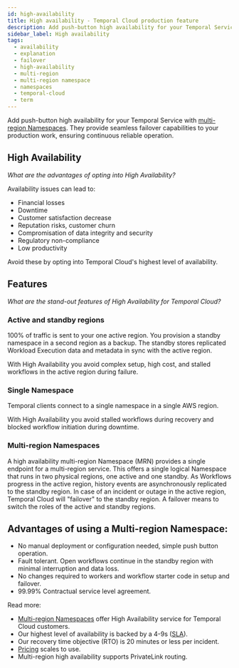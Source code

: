 ```yaml
---
id: high-availability
title: High availability - Temporal Cloud production feature
description: Add push-button high availability for your Temporal Service with multi-region Namespaces. They provide seamless failover capabilities to your production work, ensuring continuous reliable operation.
sidebar_label: High availability
tags:
  - availability
  - explanation
  - failover
  - high-availability
  - multi-region
  - multi-region namespace
  - namespaces
  - temporal-cloud
  - term
---
```


Add push-button high availability for your Temporal Service with [multi-region Namespaces](/cloud/namespaces).<!--/cloud/namespaces/multi-region-->
They provide seamless failover capabilities to your production work, ensuring continuous reliable operation.

## High Availability

*What are the advantages of opting into High Availability?*

Availability issues can lead to:

* Financial losses
* Downtime
* Customer satisfaction decrease
* Reputation risks, customer churn
* Compromisation of data integrity and security
* Regulatory non-compliance
* Low productivity

Avoid these by opting into Temporal Cloud's highest level of availability.

## Features

*What are the stand-out features of High Availability for Temporal Cloud?*

### Active and standby regions

100% of traffic is sent to your one active region.
You provision a standby namespace in a second region as a backup.
The standby stores replicated Workload Execution data and metadata in sync with the active region.

With High Availability you avoid complex setup, high cost, and stalled workflows in the active region during failure.

### Single Namespace

Temporal clients connect to a single namespace in a single AWS region.

With High Availability you avoid stalled workflows during recovery and blocked workflow initiation during downtime.


### Multi-region Namespaces

A high availability multi-region Namespace (MRN) provides a single endpoint for a multi-region service.
This offers a single logical Namespace that runs in two physical regions, one active and one standby.
As Workflows progress in the active region, history events are asynchronously replicated to the standby region.
In case of an incident or outage in the active region, Temporal Cloud will "failover" to the standby region.
A failover means to switch the roles of the active and standby regions.

## Advantages of using a Multi-region Namespace:

* No manual deployment or configuration needed, simple push button operation.
* Fault tolerant. Open workflows continue in the standby region with minimal interruption and data loss.
* No changes required to workers and workflow starter code in setup and failover.
* 99.99% Contractual service level agreement.

Read more:

* [Multi-region Namespaces](/cloud/namespaces) offer High Availability service for Temporal Cloud customers. <!--/cloud/multi-region-->
* Our highest level of availability is backed by a 4-9s ([SLA](https://docs.temporal.io/cloud/sla)).
* Our recovery time objective (RTO) is 20 minutes or less per incident.<!-- add link -->
* [Pricing](/cloud/pricing) scales to use.<!--update link to point to multi-region section-->
* Multi-region high availability supports PrivateLink routing. <!--add link-->
